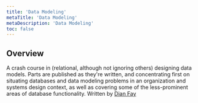 ```yaml
---
title: 'Data Modeling'
metaTitle: 'Data Modeling'
metaDescription: 'Data Modeling'
toc: false
---
```


## Overview

A crash course in (relational, although not ignoring others) designing data models. Parts are published as they're written, and concentrating first on situating databases and data modeling problems in an organization and systems design context, as well as covering some of the less-prominent areas of database functionality. Written by [Dian Fay](https://twitter.com/dianmfay?lang=en)
